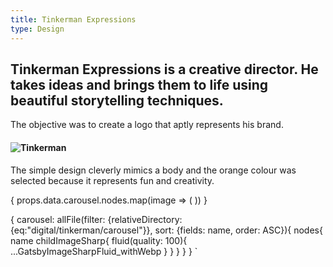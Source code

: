 ```yaml
---
title: Tinkerman Expressions
type: Design
---
```














## Tinkerman Expressions is a creative director. He takes ideas and brings them to life using beautiful storytelling techniques.

The objective was to create a logo that aptly represents his brand.

#### ![Tinkerman](../../../../assets/images/digital/tinkerman/tinkerman.png)

The simple design cleverly mimics a body and the orange colour was selected because it represents fun and creativity.

<Carousel marginBottom={50}>
  {
    props.data.carousel.nodes.map(image => (
      <ArticleCarouselItem
        fluid={image.childImageSharp.fluid}
      />
    ))
  }
</Carousel>

 {
  carousel: allFile(filter: {relativeDirectory: {eq:"digital/tinkerman/carousel"}}, sort: {fields: name, order: ASC}){
      nodes{
        name
        childImageSharp{
          fluid(quality: 100){
              ...GatsbyImageSharpFluid_withWebp
          }
        }
      }
    }
 }
`
